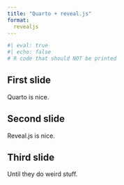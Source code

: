 ```yaml
---
title: "Quarto + reveal.js"
format:
  revealjs
---
```


```r
#| eval: true
#| echo: false
# R code that should NOT be printed
```

## First slide

Quarto is nice.

## Second slide

Reveal.js is nice.

## Third slide

Until they do weird stuff.